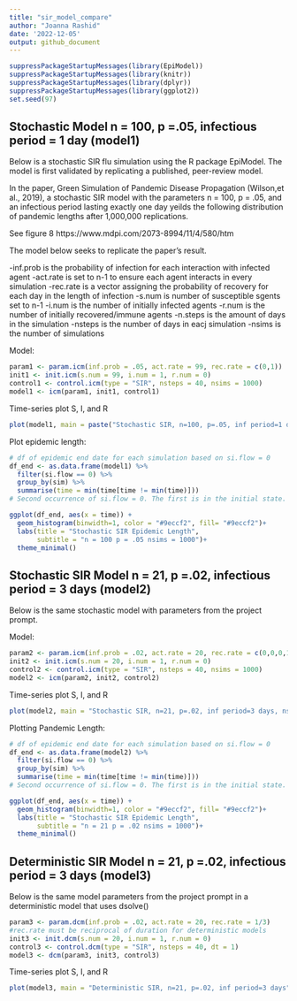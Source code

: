 ```yaml
---
title: "sir_model_compare"
author: "Joanna Rashid"
date: '2022-12-05'
output: github_document
---
```


```r
suppressPackageStartupMessages(library(EpiModel))
suppressPackageStartupMessages(library(knitr))
suppressPackageStartupMessages(library(dplyr))
suppressPackageStartupMessages(library(ggplot2))
set.seed(97)
```

## Stochastic Model n = 100, p =.05, infectious period = 1 day (model1)

Below is a stochastic SIR flu simulation using the R package EpiModel. The model is first validated by replicating a published, peer-review model.

In the paper, Green Simulation of Pandemic Disease Propagation (Wilson,et al., 2019), a stochastic SIR model with the parameters n = 100, p = .05, and an infectious period lasting exactly one day yeilds the following distribution of pandemic lengths after 1,000,000 replications.

See figure 8 https://www.mdpi.com/2073-8994/11/4/580/htm 

The model below seeks to replicate the paper's result.

-inf.prob is the probability of infection for each interaction with infected agent
-act.rate is set to n-1 to ensure each agent interacts in every simulation
-rec.rate is a vector assigning the probability of recovery for each day in the length of infection
-s.num is number of susceptible sgents set to n-1
-i.num is the number of initially infected agents
-r.num is the number of initially recovered/immune agents
-n.steps is the amount of days in the simulation
-nsteps is the number of days in eacj simulation
-nsims is the number of simulations

Model:
```r
param1 <- param.icm(inf.prob = .05, act.rate = 99, rec.rate = c(0,1)) 
init1 <- init.icm(s.num = 99, i.num = 1, r.num = 0)
control1 <- control.icm(type = "SIR", nsteps = 40, nsims = 1000)
model1 <- icm(param1, init1, control1)
```
Time-series plot S, I, and R
```r
plot(model1, main = paste("Stochastic SIR, n=100, p=.05, inf period=1 day, nsims = 1000"))
```
Plot epidemic length:
```r
# df of epidemic end date for each simulation based on si.flow = 0
df_end <- as.data.frame(model1) %>% 
  filter(si.flow == 0) %>% 
  group_by(sim) %>% 
  summarise(time = min(time[time != min(time)])) 
# Second occurrence of si.flow = 0. The first is in the initial state.

ggplot(df_end, aes(x = time)) + 
  geom_histogram(binwidth=1, color = "#9eccf2", fill= "#9eccf2")+
  labs(title = "Stochastic SIR Epidemic Length",
       subtitle = "n = 100 p = .05 nsims = 1000")+
  theme_minimal()
```

## Stochastic SIR Model n = 21, p =.02, infectious period = 3 days (model2)

Below is the same stochastic model with parameters from the project prompt.

Model:
```r
param2 <- param.icm(inf.prob = .02, act.rate = 20, rec.rate = c(0,0,0,1)) 
init2 <- init.icm(s.num = 20, i.num = 1, r.num = 0)
control2 <- control.icm(type = "SIR", nsteps = 40, nsims = 1000)
model2 <- icm(param2, init2, control2)
```
Time-series plot S, I, and R
```r
plot(model2, main = "Stochastic SIR, n=21, p=.02, inf period=3 days, nsims=1000")
```
Plotting Pandemic Length:
```r
# df of epidemic end date for each simulation based on si.flow = 0
df_end <- as.data.frame(model2) %>% 
  filter(si.flow == 0) %>% 
  group_by(sim) %>% 
  summarise(time = min(time[time != min(time)])) 
# Second occurrence of si.flow = 0. The first is in the initial state.

ggplot(df_end, aes(x = time)) + 
  geom_histogram(binwidth=1, color = "#9eccf2", fill= "#9eccf2")+
  labs(title = "Stochastic SIR Epidemic Length",
       subtitle = "n = 21 p = .02 nsims = 1000")+
  theme_minimal()
```

## Deterministic SIR Model n = 21, p =.02, infectious period = 3 days (model3)

Below is the same model parameters from the project prompt in a deterministic model that uses dsolve()

```r
param3 <- param.dcm(inf.prob = .02, act.rate = 20, rec.rate = 1/3) 
#rec.rate must be reciprocal of duration for deterministic models
init3 <- init.dcm(s.num = 20, i.num = 1, r.num = 0)
control3 <- control.dcm(type = "SIR", nsteps = 40, dt = 1)
model3 <- dcm(param3, init3, control3)
```
Time-series plot S, I, and R
```r
plot(model3, main = "Deterministic SIR, n=21, p=.02, inf period=3 days")
```
